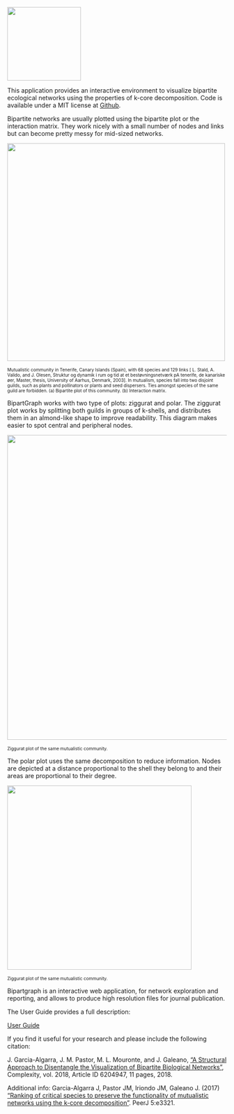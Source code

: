 ![](images/rect-BipartGraph.png){width="169"}

This application provides an interactive environment to visualize bipartite ecological networks using the properties of k-core decomposition. Code is available under a MIT license at [Github](https://github.com/jgalgarra/bipartgraph).

Bipartite networks are usually plotted using the bipartite plot or the interaction matrix. They work nicely with a small number of nodes and links but can become pretty messy for mid-sized networks.

![](images/bipmatr.png){fig-align="center" width="500"}

::: {style="font-size:10px"}
Mutualistic community in Tenerife, Canary Islands (Spain), with 68 species and 129 links \[ L. Stald, A. Valido, and J. Olesen, Struktur og dynamik i rum og tid at et bestøvningsnetværk pA tenerife, de kanariske øer, Master, thesis, University of Aarhus, Denmark, 2003\]. In mutualism, species fall into two disjoint guilds, such as plants and pollinators or plants and seed dispersers. Ties amongst species of the same guild are forbidden. (a) Bipartite plot of this community. (b) Interaction matrix.
:::

BipartGraph works with two type of plots: ziggurat and polar. The ziggurat plot works by splitting both guilds in groups of k-shells, and distributes them in an almond-like shape to improve readability. This diagram makes easier to spot central and peripheral nodes.

![](images/M_PL_039-ziggurat.png){fig-align="center" width="700"}

::: {align="center" style="font-size:10px"}
Ziggurat plot of the same mutualistic community.
:::

The polar plot uses the same decomposition to reduce information. Nodes are depicted at a distance proportional to the shell they belong to and their areas are proportional to their degree.

![](images/M_PL_039-polar.png){fig-align="center" width="423"}

::: {align="center" style="font-size:10px"}
Ziggurat plot of the same mutualistic community.
:::

Bipartgraph is an interactive web application, for network exploration and reporting, and allows to produce high resolution files for journal publication.

The User Guide provides a full description:

[User Guide](https://github.com/jgalgarra/bipartgraph/raw/master/user_guide/BipartGraph%20Guide.pdf)

If you find it useful for your research and please include the following citation:

J. Garcia-Algarra, J. M. Pastor, M. L. Mouronte, and J. Galeano, ["A Structural Approach to Disentangle the Visualization of Bipartite Biological Networks"](https://www.hindawi.com/journals/complexity/2018/6204947/), Complexity, vol. 2018, Article ID 6204947, 11 pages, 2018.

Additional info: Garcia-Algarra J, Pastor JM, Iriondo JM, Galeano J. (2017) ["Ranking of critical species to preserve the functionality of mutualistic networks using the k-core decomposition"](https://peerj.com/articles/3321/). PeerJ 5:e3321.
